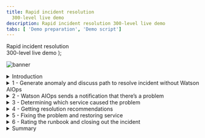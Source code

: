 ```yaml
---
title: Rapid incident resolution
  300-level live demo
description: Rapid incident resolution 300-level live demo
tabs: [ 'Demo preparation', 'Demo script']
---
```


  <span>
    Rapid incident resolution <br/> 300-level live demo
  </span> );

<span id="place1"></span>

![banner](./images/AIOps_Observability_300_Script.jpg)

<details>
<summary>Introduction</summary>
<br/>

**Narration**: In this demo I’ll show you how the Cloud Pak for Watson AIOps helps SREs and IT Ops quickly identify, diagnose, and resolve incidents across mission-critical workloads.
<br/>
You’ll see how:<br/><br/>
-	Watson AIOps intelligently correlates multiple disparate sources of information such as logs, metrics, and events;<br/>
-	All of this information is condensed and presented in actionable alerts instead of large quantities of unrelated alerts; and<br/>
-	You can resolve a problem within seconds to minutes of being notified using Watson AIOps’ automation capabilities <br/><br/>
We will be using an application called Quote of the Day. It’s a content delivery app that serves up random quotations. The application is built on a microservices architecture and the services are running on Kubernetes.
<br/><br/>

**[Go to top](#place1)**

</details>

<details>

<summary>1 - Generate anomaly and discuss path to resolve incident without Watson AIOps</summary>

<br/>

| **1.1** | **Access rating service failure** ? |
| :--- | :--- |
| **Actions** | Navigate to the **Anomaly Generator**<br/><br/>Choose “Rating service failure”<br/><br/>Click **start** |
| **Narration** | To see how this all works, I’m going to generate an anomaly in our application.  &nbsp; &nbsp; &nbsp; &nbsp; &nbsp; &nbsp; &nbsp; &nbsp; &nbsp; &nbsp; &nbsp; &nbsp; &nbsp; &nbsp; &nbsp; &nbsp; &nbsp; &nbsp; &nbsp; &nbsp; &nbsp; &nbsp; &nbsp; &nbsp; &nbsp; &nbsp; &nbsp; &nbsp; &nbsp; &nbsp; &nbsp; &nbsp; &nbsp; &nbsp; &nbsp; &nbsp; &nbsp; &nbsp; &nbsp; &nbsp; &nbsp; &nbsp; &nbsp; &nbsp; &nbsp; &nbsp; &nbsp; &nbsp; &nbsp; &nbsp; |
| **Screenshot** | <br/> ![Quote of the Day app](./images/quote-of-the-day-app.png) |
| **Action** | The anomaly generator will take a minute or so to start showing alerts in Slack<br/><br/> While it is running, navigate to the various input sources: Prometheus and ELK |
| **Narration** | Without Watson AIOps, we would get all sorts of alerts and notifications from multiple sources when a problem occurs.<br/><br/>Prometheus would start firing alerts, but we would have to look at them manually to find out if they are related.<br/><br/>Same with ELK – we might see new types of logs or errors coming in, but again it’s time consuming to determine the relationship. Hundreds of logs are streaming in every minute, making it very difficult for a human to keep up with them.<br/><br/>As we’ll see in a moment, with Watson AIOps, all of this information gets correlated and presented all in one place. This includes recommendations for how to resolve the incident. We can take action directly from the notification and resolve the incident quickly. &nbsp; &nbsp; &nbsp; &nbsp; &nbsp; &nbsp; &nbsp; &nbsp; &nbsp; &nbsp; &nbsp; &nbsp; &nbsp; &nbsp; &nbsp; &nbsp; &nbsp; &nbsp; &nbsp; &nbsp; &nbsp; &nbsp; &nbsp; &nbsp; &nbsp; &nbsp; &nbsp; &nbsp; &nbsp; &nbsp; &nbsp; &nbsp; &nbsp; &nbsp; &nbsp; &nbsp; &nbsp; &nbsp; &nbsp; &nbsp; &nbsp; &nbsp; &nbsp; &nbsp; &nbsp; &nbsp; &nbsp; &nbsp; &nbsp; &nbsp; |
| **Screenshots** | <br/> ![Prometheus](./images/prometheus.png) <br/>![Elastic](./images/elastic.png) |

<br/><br/>

**[Go to top](#place1)**

</details>

<details>

<summary>2 - Watson AIOps sends a notification that there’s a problem</summary>

<br/>

| **2.1** | ** TBA  ** |
| :--- | :--- |
| **Actions** | Story starts showing up in Slack |
| **Narration** | Notifications are now appearing in Slack. We’re using Slack in this demo, but Watson AIOps also integrates with Microsoft Teams.<br/><br/>Watson AIOps formats the notifications into a “story” using AI to correlate events, metrics, alerts, and logs. Each story brings together the various notifications for all the affected services by the same underlying issue. Imagine if each piece of data presented in the story was a separate notification – we’d quickly be inundated with alerts. <br/><br/>The story is like a home base for action when a problem arises. Instead of manually correlating things across multiple different tools, it’s all right here immediately when the notification is received. <br/><br/>In addition to providing a highly contextualized view of the incident, it enables us to jump in-context to other point tools to explore further details. This helps eliminate tool silos and helps us restore service faster.<br/><br/>This story is telling us there’s a problem with the Rating service, which is one of the microservices in our Quote of the Day application [**Note**: sometimes a different service, like Web, will be affected first. Just adapt narration if so].<br/><br/>In the background, the AI has done the work for us and presents us with a curated view of relevant information. It shows which services are affected: the relevant events and alerts that are indicative of the symptoms of this problem; anomalies that Watson AIOps has found in the log files; and similar incidents that have occurred in the past so we can see how they were successfully resolved. We’ll explore each of these components in more detail.<br/><br/>&nbsp; &nbsp; &nbsp; &nbsp; &nbsp; &nbsp; &nbsp; &nbsp; &nbsp; &nbsp; &nbsp; &nbsp; &nbsp; &nbsp; &nbsp; &nbsp; &nbsp; &nbsp; &nbsp; &nbsp; &nbsp; &nbsp; &nbsp; &nbsp; &nbsp; &nbsp; &nbsp; &nbsp; &nbsp; &nbsp; &nbsp; &nbsp; &nbsp; &nbsp; &nbsp; &nbsp; &nbsp; &nbsp; &nbsp; &nbsp; &nbsp; &nbsp; &nbsp; &nbsp; &nbsp; &nbsp; &nbsp; &nbsp; &nbsp; &nbsp; |
| **Screenshot** | <br/> ![Finding root cause](./images/affected-display.png) |
| **DUPE** | <br/> ![Finding root cause](./images/finding-root-cause.png) |
| **Actions** | Additional affected services are added to the story |
| **Narration** | When this story first appeared, the only affected service was the Rating service [or whichever service was first affected].<br/><br/>Watson AIOps updates the stories in real time as more information comes in and gets correlated to this story. <br/><br/>So now we can see that in addition to Rating, the Web service is also affected. This is now even more critical since the Web service is the customer-facing front-end of the application, and we need to ensure that users can still access the app.<br/><br/>We need to find the root cause and fix this problem as quickly as possible.<br/><br/>
| **Screenshot** | <br/> ![Components](./images/components.png) |

**[Go to top](#place1)**

</details>

<details>

<summary>3 - Determining which service caused the problem</summary>

<br/>

| **3.1** | ** TBA - ** |
| :--- | :--- |
| **Action** | Scroll to “relevant events” section of story |
| **Narration** | We need to find out where the issue began so we can fix the problem and prevent it spreading further throughout the application.<br/><br/> Instead of having to go to Prometheus or another tool to look at the alerts, we can see them right here from the notification. Watson AIOps has determined that these events are related to each other and provides an explanation for how it determined these relationships right here in the notification. We can see that there are two groups of events based on related resources and the timing of the events.<br/><br/>
| **Screenshot** | <br/> ![Relevant events](./images/relevant-events.png) |
| **Action** | Click the **relevant events** button at bottom of the notification<br/><br/>A pop-up will appear with the grouped events<br/>
| **Narration** | We can inspect the grouped events right here, without searching for them in another tool.<br/><br/>It looks like the memory and CPU on the Rating service increased significantly. This is causing a significant slow-down in response time on both the Rating and Web services.<br/><br/>Based on this information, it seems that the Rating service is the source of the issue. But let’s get a bit more detail – this time from the log files.<br/><br/>
| **Screenshots** | <br/> ![Viewing relevant events](./images/view-relevant-events) <br/>![Relevant events alerts](./images/relevant-events-alerts.png) |
| **Action** | Scroll down past the alerts to show **log anomalies** |
| **Narration** | Instead of needing to go to Kibana and manually sort through the hundreds or thousands of log entries that come in every minute, Watson AIOps has found several anomalies in the log files and presented them here. It trains on the log files of the application when it’s operating normally, and continually monitors for deviations from that baseline.<br/><br/>We can see that the anomalies are occurring on the Rating service, which fits with what we saw in the alerts. |
| **Screenshot** | <br/> ![Rating service](./images/rating-service.png) |
| **Action** | Click on “show more” |
| **Narration** | Watson AIOps gives us additional context on the anomaly. In this case, the “unknown_error” anomaly is telling us that Watson AIOps has never seen this type of log before (hence the “unknown”) and that the log message indicates there is some type of error. Watson AIOps is not only looking at the statistical frequency of the type of log, but it is also analyzing the words in the log message to give additional context (in this case that there’s likely an error).<br/><br/>Watson AIOps also explains why the anomaly was flagged. It expected to see 0 of this type of log, but it actually saw 4.<br/><br/> Now we know that there is a new type of log coming from the Rating service, and it’s indicating an error. <br/><br/>This further reinforces what we saw with the alerts -  it looks like the Rating service is likely the root of this problem.<br/><br/>
| **Screenshots** | <br/> ![anomaly](./images/anomaly.png) <br/>![anomaly 2](./images/log-anomaly-1.png) |
| **Action** | For the “unknown_error” anomaly, click “preview logs” |
| **Narration** | We can even preview the log messages that caused Watson AIOps to find the anomaly. |
| **Screenshots** | <br/> ![Preview logs](./images/preview-logs
.png) <br/> ![Log preview](./images/log-preview.png) |

**[Go to top](#place1)**

</details>

<details>

<summary>4 - Getting resolution recommendations</summary>

<br/>

| **4.1** | ** TBA - ** |
| :--- | :--- |
| **Actions** | Close the log anomaly pop-up<br/><br/>Click on “similar incidents” button<br/><br/>Type “rating” into the search box |
| **Narration** | Now that we understand a bit more about what’s going on, we need to focus on our main goal: resolving the incident as quickly as possible.<br/><br/>Watson AIOps also brings in similar incidents and information regarding how they were resolved. This enhances operational efficiency by leveraging institutional knowledge that may be time consuming to find otherwise.<br/><br/>Since the alerts seem to point to the Rating service as having the memory and CPU increases, we’ll search for incidents that happened with that service. <br/><br/>Watson AIOps found two similar incidents. The first one seems like what we’re experiencing: Rating service is overheating and slowing. Using Natural Language Processing, Watson AIOps even went through the comments on the incident and highlighted key relevant information for us – in this case that the incident was resolved by running a runbook.<br/><br/>If we can use the same runbook to resolve the current incident it will make our job that much easier and restore service even faster! |
| **Screenshots** | <br/> ![ONE](./images/demoscript-login1.png) <br/>![TWO](./images/demoscript-login2.png) <br/>![TWO](./images/demoscript-login2.png) |
| **Actions** | Click on the link for the first similar incident “Rating service overheating and slowing”<br/><br/>It will open a window in GitLab<br/><br/>If needed, sort comments “newest to oldest” |
| **Narration** | The description for this incident sounds a lot like what we are observing right now. The Rating service is stressed, with increases in CPU, memory, and latency. It’s also affecting the Web service.<br/><br/>The comment says there is a runbook that resolved this issue. This is very useful information that may have taken a long time to find out just by searching or asking colleagues. Watson AIOps helped us find this info very quickly. |
| **Screenshots** | <br/> ![THREE](./images/demoscript-login1.png) <br/>![TWO](./images/demoscript-login2.png) |

**[Go to top](#place1)**

</details>

<details>

<summary>5 - Fixing the problem and restoring service</summary>

<br/>

| **5.1** | ** TBA -  ** |
| :--- | :--- |
| **Actions** | Navigate to **Event Manager (NOI)**<br/><br/>Click on **Events** in the sidebar menu<br/><br/>The top event should show a red circle (**critical**)<br/><br/>Click the down arrow to expand it |
| **Narration** | This is the Event Manager component of Watson AIOps. Here’s the event group that we’re working on. There are four events grouped together – these are the same ones we previewed earlier from the Slack notification. There’s additional detail here, including the likelihood of each event being the root cause of the overall issue and if there is a runbook associated with the event.<br/><br/>There are three events that occurred on the Rating service. They’re all rated as 99% likely to be the root cause – meaning that the Rating service is the source of the problem.<br/><br/>It also shows us that there’s a runbook associated with these events, which is what was mentioned in the GitLab incident comment. |
| **Screenshots** | <br/> ![ONE](./images/demoscript-login1.png) <br/>![TWO](./images/demoscript-login2.png) |
| **Actions** | Click the dot in the runbook column<br/><br/>Run the runbook
| **Narration** | Now we’ll use the runbook that resets the Rating service. It should fix the problem. |
| **Screenshots** | <br/> ![THREE](./images/demoscript-login1.png) <br/>![FOUR](./images/demoscript-login2.png) <br/> ![FIVE](./images/demoscript-login1.png |
| **Actions** | Navigate to **Instana**<br/><br/>Click on the **Summary** tab<br/><br/>Set time period to “last 15 minutes” and click the “Live” button [you will be showing the latency before, during, and after the incident] |
| **Narration** | To check that the runbook is fixing the problem, we can look at the health metrics in Instana. We’ll set the time period so we can see data from when the incident began until now.<br/><br/>We can see the latency of the application started increasing when the problem began. Now that we’ve run the runbook, it is going back down again. This confirms that the runbook was successful.
| **Narration** | Now we’ll this runbook that resets the Rating service. It should fix the problem. |
| **Screenshot** | <br/> ![SIX](./images/demoscript-login1.png) |

**[Go to top](#place1)**

</details>

<details>

<summary>6 - Rating the runbook and closing out the incident</summary>

<br/>

| **6.1** | ** TBA -  ** |
| :--- | :--- |
| **Actions** | Go back to NOI Runbook screen<br/><br/>If you navigated away from it, get back with these steps:<br/><br/>Automations -> Runbooks -> click three dots at far right for the “Reset Rating Service” runbook -> Choose “view history” -> Click resume on most recent<br/><br/>Scroll down to bottom where there are stars/rating |
| **Narration** | We can rate the runbook to preserve the information that it was successful – this will be helpful for the next person who comes along looking at this runbook, as well as feedback to the author of the runbook. <br/><br/>This enables a collaborative approach to organically improve incident resolution over time. As the system matures it can evolve into an increasingly automated self-healing system. |
| **Screenshot** | <br/> ![ONE](./images/demoscript-login1.png) |
| **Actions** | Click the **Information** tab on right<br/><br/>Scroll down to see the star rating and success rate (should be 5 stars and 100%) |
| **Narration** | Since this runbook worked and resolved our problem, and we know a similar problem has happened before, perhaps it’s a good candidate for automation. <br/><br/>We can see that it has a 5-star rating and 100% success rate. Before we automate it, let’s check that this isn’t only due to having a small sample size. |
| **Screenshots** | <br/> ![TWO](./images/demoscript-login1.png) <br/> ![THREE](./images/demoscript-login1.png) |
| **Actions** | Go to Automation on left-hand sidebar menu<br/><br/>Choose Runbooks<br/><br/>Click three dots on far right for the “Fix Rating Service Failure” runbook<br/><br/>Choose “View History” |
| **Narration** | In the history for this runbook, we can see it’s been run 52 times and had zero failures. That’s a very good track record and we should consider automating this process! We’ll recommend automation at the next team standup. |
| **Screenshots** | <br/> ![FOUR](./images/demoscript-login1.png) <br/> ![FIVE](./images/demoscript-login1.png) <br/> ![SIX](./images/demoscript-login1.png) |
| **Actions** | Navigate to **Slack**<br/><br/>Add the resolution rec that was followed to the story by clicking the “add to story” button |
| **Narration** | Now we are ready to close out the incident. <br/><br/>We found the runbook because it was mentioned in the similar incident, so we want to preserve that information. To do so, we can click “add to story” and Watson AIOps adds a comment with the information about the similar incident.<br/><br/> This keeps all the information in one place so it’s easy to find later or if another similar incident occurs in the future. |
| **Screenshot** | <br/> ![SEVEN](./images/demoscript-login1.png) |
| **Actions** | At bottom of the story notification, click “acknowledge”<br/><br/>Choose “keep in channel” and “close”<br/><br/> Optionally add a comment such as “executed runbook to fix issue,” then click “acknowledge” |
| **Narration** | Then we will acknowledge the incident and mark it as closed. Watson AIOps archives all the information from the incident in the comments of the original message. So we can go back to it whenever needed to see exactly what happened and how it was fixed. |
| **Screenshot** | <br/> ![EIGHT](./images/demoscript-login1.png) | **Screenshot** | <br/> ![NINE](./images/demoscript-login1.png) |

**[Go to top](#place1)**

</details>

<details>

<summary>Summary</summary>

<br/>
Using Watson AIOps we were able to quickly resolve the incident without manually correlating information or needing to jump among many different tools. This streamlined process even led us to find a possibility for further automation and time saving in the future.
<br/><br/>

**[Go to top](#place1)**

</details>
